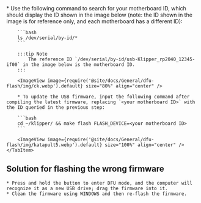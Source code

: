 <Tabs>
    <TabItem value="w" label="Flashing the USB firmware" default>
        * Use the following command to search for your motherboard ID, which should display the ID shown in the image below (note: the ID shown in the image is for reference only, and each motherboard has a different ID):

        ```bash
        ls /dev/serial/by-id/*
        ```

        :::tip Note
            The reference ID `/dev/serial/by-id/usb-Klipper_rp2040_12345-if00` in the image below is the motherboard ID.
        :::

        <ImageView image={require('@site/docs/General/dfu-flash/img/ck.webp').default} size="80%" align="center" />

        * To update the USB firmware, input the following command after compiling the latest firmware, replacing `<your motherboard ID>` with the ID queried in the previous step:

        ```bash
        cd ~/klipper/ && make flash FLASH_DEVICE=<your motherboard ID>
        ```

        <ImageView image={require('@site/docs/General/dfu-flash/img/katapult5.webp').default} size="100%" align="center" />
    </TabItem>
</Tabs> 

## Solution for flashing the wrong firmware
    * Press and hold the button to enter DFU mode, and the computer will recognize it as a new USB drive; drag the firmware into it.
    * Clean the firmware using WINDOWS and then re-flash the firmware.
